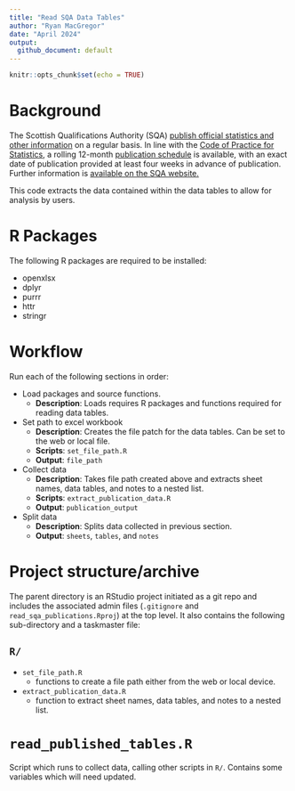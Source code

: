 ```yaml
---
title: "Read SQA Data Tables"
author: "Ryan MacGregor"
date: "April 2024"
output:
  github_document: default
---
```


```r
knitr::opts_chunk$set(echo = TRUE)
```

# Background
The Scottish Qualifications Authority (SQA) [publish official statistics and other information](https://www.sqa.org.uk/sqa/48269.html) on a regular basis. In line with the [Code of Practice for Statistics](https://code.statisticsauthority.gov.uk/), a rolling 12-month [publication schedule](https://www.sqa.org.uk/sqa/48513.html) is available, with an exact date of publication provided at least four weeks in advance of publication. Further information is [available on the SQA website.](https://www.sqa.org.uk/sqa/92537.html)

This code extracts the data contained within the data tables to allow for analysis by users.

# R Packages

The following R packages are required to be installed:

- openxlsx
- dplyr
- purrr
- httr
- stringr

# Workflow

Run each of the following sections in order:

-   Load packages and source functions.
    -   **Description**: Loads requires R packages and functions required for reading data tables.
-   Set path to excel workbook 
    -   **Description**: Creates the file patch for the data tables. Can be set to the web or local file.
    -   **Scripts**: `set_file_path.R`
    -   **Output**: `file_path`
-   Collect data
    -   **Description**: Takes file path created above and extracts sheet names, data tables, and notes to a nested list.
    -   **Scripts**: `extract_publication_data.R`
    -   **Output**: `publication_output`
-   Split data
    -   **Description**: Splits data collected in previous section.
    -   **Output**: `sheets`, `tables`, and `notes`

# Project structure/archive

The parent directory is an RStudio project initiated as a git repo and includes the associated admin files (`.gitignore` and `read_sqa_publications.Rproj`) at the top level. It also contains the following sub-directory and a taskmaster file:

## `R/`

-   `set_file_path.R`
    -   functions to create a file path either from the web or local device.
-   `extract_publication_data.R`
    -   function to extract sheet names, data tables, and notes to a nested list.

# `read_published_tables.R`

Script which runs to collect data, calling other scripts in `R/`. Contains some variables which will need updated.
